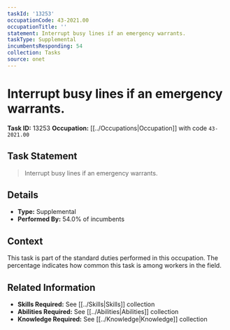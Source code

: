 ```yaml
---
taskId: '13253'
occupationCode: 43-2021.00
occupationTitle: ''
statement: Interrupt busy lines if an emergency warrants.
taskType: Supplemental
incumbentsResponding: 54
collection: Tasks
source: onet
---
```

# Interrupt busy lines if an emergency warrants.

**Task ID:** 13253
**Occupation:** [[../Occupations|Occupation]] with code `43-2021.00`

## Task Statement

> Interrupt busy lines if an emergency warrants.

## Details

- **Type:** Supplemental
- **Performed By:** 54.0% of incumbents

## Context

This task is part of the standard duties performed in this occupation. The percentage indicates how common this task is among workers in the field.

## Related Information

- **Skills Required:** See [[../Skills|Skills]] collection
- **Abilities Required:** See [[../Abilities|Abilities]] collection
- **Knowledge Required:** See [[../Knowledge|Knowledge]] collection
